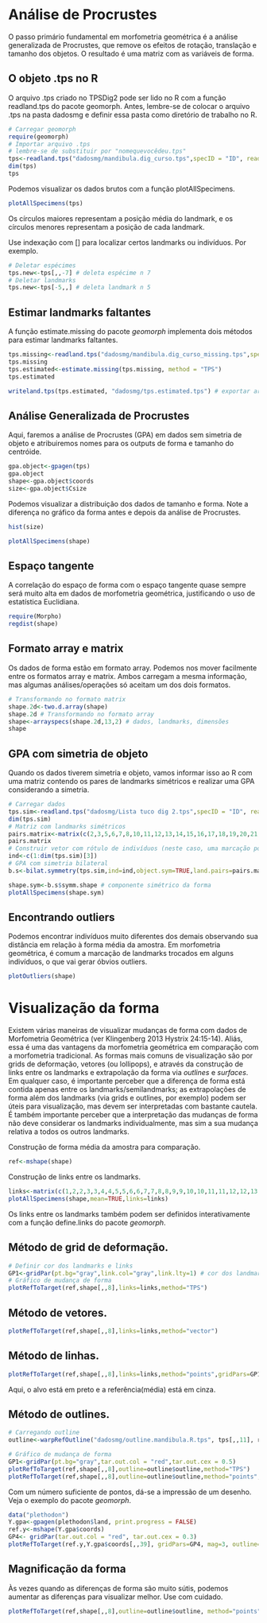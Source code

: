 # Análise de Procrustes

O passo primário fundamental em morfometria geométrica é a análise generalizada de Procrustes, que remove os efeitos de rotação, translação e tamanho dos objetos. O resultado é uma matriz com as variáveis de forma.

## O objeto .tps no R

O arquivo .tps criado no TPSDig2 pode ser lido no R com a função readland.tps do pacote geomorph. Antes, lembre-se de colocar o arquivo .tps na pasta dadosmg e definir essa pasta como diretório de trabalho no R.

```r
# Carregar geomorph 
require(geomorph) 
# Importar arquivo .tps 
# lembre-se de substituir por "nomequevocêdeu.tps"
tps<-readland.tps("dadosmg/mandibula.dig_curso.tps",specID = "ID", readcurves = FALSE) 
dim(tps) 
tps
```

Podemos visualizar os dados brutos com a função plotAllSpecimens.

```r
plotAllSpecimens(tps)
```

Os círculos maiores representam a posição média do landmark, e os círculos menores representam a posição de cada landmark.

Use indexação com [] para localizar certos landmarks ou indivíduos. Por exemplo.

```r
# Deletar espécimes
tps.new<-tps[,,-7] # deleta espécime n 7
# Deletar landmarks
tps.new<-tps[-5,,] # deleta landmark n 5
```

## Estimar landmarks faltantes

A função estimate.missing do pacote *geomorph* implementa dois métodos para estimar landmarks faltantes.

```r
tps.missing<-readland.tps("dadosmg/mandibula.dig_curso_missing.tps",specID="ID",readcurves=FALSE)
tps.missing
tps.estimated<-estimate.missing(tps.missing, method = "TPS")
tps.estimated

writeland.tps(tps.estimated, "dadosmg/tps.estimated.tps") # exportar arquivo tps com landmarks estimados
```

## Análise Generalizada de Procrustes

Aqui, faremos a análise de Procrustes (GPA) em dados sem simetria de objeto e atribuiremos nomes para os outputs de forma e tamanho do centróide.

```r
gpa.object<-gpagen(tps)
gpa.object
shape<-gpa.object$coords
size<-gpa.object$Csize
```

Podemos visualizar a distribuição dos dados de tamanho e forma. Note a diferença no gráfico da forma antes e depois da análise de Procrustes.

```r
hist(size)
```

```r
plotAllSpecimens(shape)
```

## Espaço tangente

A correlação do espaço de forma com o espaço tangente quase sempre será muito alta em dados de morfometria geométrica, justificando o uso de estatística Euclidiana.

```r
require(Morpho)
regdist(shape)
```

## Formato array e matrix

Os dados de forma estão em formato array. Podemos nos mover facilmente entre os formatos array e matrix. Ambos carregam a mesma informação, mas algumas análises/operações só aceitam um dos dois formatos.

```r
# Transformando no formato matrix 
shape.2d<-two.d.array(shape) 
shape.2d # Transformando no formato array 
shape<-arrayspecs(shape.2d,13,2) # dados, landmarks, dimensões 
shape
```

## GPA com simetria de objeto

Quando os dados tiverem simetria e objeto, vamos informar isso ao R com uma matriz contendo os pares de landmarks simétricos e realizar uma GPA considerando a simetria.

```r
# Carregar dados
tps.sim<-readland.tps("dadosmg/Lista tuco dig 2.tps",specID = "ID", readcurves = FALSE)
dim(tps.sim)
# Matriz com landmarks simétricos
pairs.matrix<-matrix(c(2,3,5,6,7,8,10,11,12,13,14,15,16,17,18,19,20,21,23,24,25,26,27,28),nrow=12,ncol=2,byrow=T)
pairs.matrix
# Construir vetor com rótulo de indivíduos (neste caso, uma marcação por indivíduo)
ind<-c(1:dim(tps.sim)[3])
# GPA com simetria bilateral
b.s<-bilat.symmetry(tps.sim,ind=ind,object.sym=TRUE,land.pairs=pairs.matrix)

shape.sym<-b.s$symm.shape # componente simétrico da forma
plotAllSpecimens(shape.sym)
```

## Encontrando outliers

Podemos encontrar indivíduos muito diferentes dos demais observando sua distância em relação à forma média da amostra. Em morfometria geométrica, é comum a marcação de landmarks trocados em alguns indivíduos, o que vai gerar óbvios outliers.

```r
plotOutliers(shape)
```

# Visualização da forma

Existem várias maneiras de visualizar mudanças de forma com dados de Morfometria Geométrica (ver Klingenberg 2013 Hystrix 24:15-14). Aliás, essa é uma das vantagens da morfometria geométrica em comparação com a morfometria tradicional. As formas mais comuns de visualização são por grids de deformação, vetores (ou lollipops), e através da construção de links entre os landmarks e extrapolação da forma via *outlines* e *surfaces*. Em qualquer caso, é importante perceber que a diferença de forma está contida apenas entre os landmarks/semilandmarks; as extrapolações de forma além dos landmarks (via grids e outlines, por exemplo) podem ser úteis para visualização, mas devem ser interpretadas com bastante cautela. É também importante perceber que a interpretação das mudanças de forma não deve considerar os landmarks individualmente, mas sim a sua mudança relativa a todos os outros landmarks.

Construção de forma média da amostra para comparação.

```r
ref<-mshape(shape)
```

Construção de links entre os landmarks.

```r
links<-matrix(c(1,2,2,3,3,4,4,5,5,6,6,7,7,8,8,9,9,10,10,11,11,12,12,13,13,1),nrow=13,ncol=2,byrow=T)
plotAllSpecimens(shape,mean=TRUE,links=links)
```

Os links entre os landmarks também podem ser definidos interativamente com a função define.links do pacote *geomorph*.

## Método de grid de deformação.

```r
# Definir cor dos landmarks e links
GP1<-gridPar(pt.bg="gray",link.col="gray",link.lty=1) # cor dos landmarks e links
# Gráfico de mudança de forma
plotRefToTarget(ref,shape[,,8],links=links,method="TPS")
```

## Método de vetores.

```r
plotRefToTarget(ref,shape[,,8],links=links,method="vector")
```

## Método de linhas.

```r
plotRefToTarget(ref,shape[,,8],links=links,method="points",gridPars=GP1)
```

Aqui, o alvo está em preto e a referência(média) está em cinza.

## Método de outlines.

```r
# Carregando outline
outline<-warpRefOutline("dadosmg/outline.mandibula.R.tps", tps[,,11], ref)
```

```r
# Gráfico de mudança de forma
GP1<-gridPar(pt.bg="gray",tar.out.col = "red",tar.out.cex = 0.5)
plotRefToTarget(ref,shape[,,8],outline=outline$outline,method="TPS")
plotRefToTarget(ref,shape[,,8],outline=outline$outline,method="points",gridPars=GP1)
```

Com um número suficiente de pontos, dá-se a impressão de um desenho. Veja o exemplo do pacote *geomorph*.

```r
data("plethodon") 
Y.gpa<-gpagen(plethodon$land, print.progress = FALSE) 
ref.y<-mshape(Y.gpa$coords) 
GP4<- gridPar(tar.out.col = "red", tar.out.cex = 0.3)
plotRefToTarget(ref.y,Y.gpa$coords[,,39], gridPars=GP4, mag=3, outline=plethodon$outline, method="TPS")
```

## Magnificação da forma

Às vezes quando as diferenças de forma são muito sútis, podemos aumentar as diferenças para visualizar melhor. Use com cuidado.

```r
plotRefToTarget(ref,shape[,,8],outline=outline$outline, method="points",gridPars=GP1,mag=3)
```

\newpage